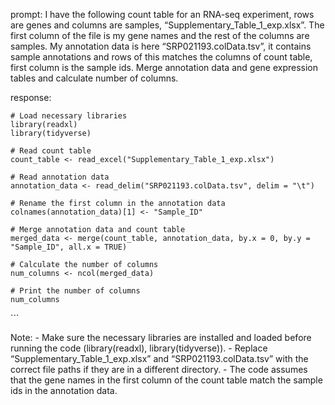 prompt:
I have the following count table for an RNA-seq experiment, rows are genes and columns are samples, "Supplementary_Table_1_exp.xlsx". The first column of the file is my gene names and the rest of the columns are samples. My annotation data is here  "SRP021193.colData.tsv", it contains sample annotations and rows of this matches the columns of count table, first column is the sample ids. Merge annotation data and gene expression tables and calculate number of columns.

response:
```
# Load necessary libraries
library(readxl)
library(tidyverse)

# Read count table
count_table <- read_excel("Supplementary_Table_1_exp.xlsx")

# Read annotation data
annotation_data <- read_delim("SRP021193.colData.tsv", delim = "\t")

# Rename the first column in the annotation data
colnames(annotation_data)[1] <- "Sample_ID"

# Merge annotation data and count table
merged_data <- merge(count_table, annotation_data, by.x = 0, by.y = "Sample_ID", all.x = TRUE)

# Calculate the number of columns
num_columns <- ncol(merged_data)

# Print the number of columns
num_columns
```
```

Note:
- Make sure the necessary libraries are installed and loaded before running the code (library(readxl), library(tidyverse)).
- Replace "Supplementary_Table_1_exp.xlsx" and "SRP021193.colData.tsv" with the correct file paths if they are in a different directory.
- The code assumes that the gene names in the first column of the count table match the sample ids in the annotation data.
